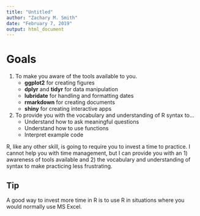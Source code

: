 ```yaml
---
title: "Untitled"
author: "Zachary M. Smith"
date: "February 7, 2019"
output: html_document
---
```


# Goals

1. To make you aware of the tools available to you.
    + __ggplot2__ for creating figures
    + __dplyr__ and __tidyr__ for data manipulation
    + __lubridate__ for handling and formatting dates
    + __rmarkdown__ for creating documents
    + __shiny__ for creating interactive apps
2. To provide you with the vocabulary and understanding of R syntax to...
    + Understand how to ask meaningful questions
    + Understand how to use functions
    + Interpret example code


R, like any other skill, is going to require you to invest a time to practice. I cannot help you with time management, but I can provide you with an 1) awareness of tools available and 2) the vocabulary and understanding of syntax to make practicing less frustrating.

## Tip

A good way to invest more time in R is to use R in situations where you would normally use MS Excel.
